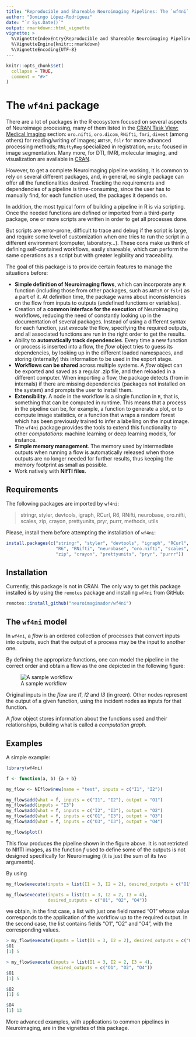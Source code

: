 ```yaml
---
title: "Reproducible and Shareable Neuroimaging Pipelines: The `wf4ni` package"
author: "Domingo López-Rodríguez"
date: "`r Sys.Date()`"
output: rmarkdown::html_vignette
vignette: >
  %\VignetteIndexEntry{Reproducible and Shareable Neuroimaging Pipelines: The `wf4ni` package}
  %\VignetteEngine{knitr::rmarkdown}
  %\VignetteEncoding{UTF-8}
---
```


```r
knitr::opts_chunk$set(
  collapse = TRUE,
  comment = "#>"
)
```


# The `wf4ni` package

There are a lot of packages in the R ecosystem focused on several aspects of Neuroimage processing, many of them listed in the [CRAN Task View: Medical Imaging](https://CRAN.R-project.org/view=MedicalImaging) section: `oro.nifti`, `oro.dicom`, `RNifti`, `fmri`, `divest` (among others) for reading/writing of images; `ANTsR`, `fslr` for more advanced processing methods; `RNiftyReg` specialized in registration, `mritc` focused in image segmentation. Many more, for DTI, fMRI, molecular imaging, and visualization are available in [CRAN](https://CRAN.R-project.org).

However, to get a complete Neuroimaging pipeline working, it is common to rely on several different packages, and, in general, no single package can offer all the functionalities desired. Tracking the requirements and dependencies of a pipeline is time-consuming, since the user has to manually find, for each function used, the packages it depends on. 

In addition, the most typical form of building a pipeline in R is via scripting. Once the needed functions are defined or imported from a  third-party package, one or more scripts are written in order to get all processes done.

But scripts are error-prone, difficult to trace and debug if the script is large, and require some level of customization when one tries to run the script in a different environment (computer, laboratory...). These cons make us think of defining self-contained workflows, easily shareable, which can perform the same operations as a script but with greater legibility and traceability.

The goal of this package is to provide certain features to manage the situations before:

- **Simple definition of Neuroimaging flows**, which can incorporate any `R` function (including those from other packages, such as `ANTsR` or `fslr`) as a part of it. At definition time, the package warns about inconsistencies on the flow from inputs to outputs (undefined functions or variables).
- Creation of a **common interface for the execution** of Neuroimaging workflows, reducing the need of constantly looking up in the documentation of several packages. Instead of using a different syntax for each function, just _execute_ the flow, specifying the required outputs, and all associated functions are run in the right order to get the results.
- Ability to **automatically track dependencies**. Every time a new function or process is inserted into a flow, the _flow_ object tries to guess its dependencies, by looking up in the different loaded namespaces, and storing (internally) this information to be used in the export stage.
- **Workflows can be shared** across multiple systems. A _flow_ object can be exported and saved as a regular .zip file, and then reloaded in a different computer. When importing a flow, the package detects (from in internals) if there are missing dependencies (packages not installed on the system) and prompts the user to install them.
- **Extensibility**. A node in the workflow is a single function in `R`, that is, something that can be computed in runtime. This means that a process in the pipeline can be, for example, a function to generate a plot, or to compute image statistics, or a function that wraps a random forest which has been previously trained to infer a labelling on the input image. The `wf4ni` package provides the tools to extend this functionality to other _computations_: machine learning or deep learning models, for instance.
- **Simple memory management**. The memory used by intermediate outputs when running a flow is automatically released when those outputs are no longer needed for further results, thus keeping the memory footprint as small as possible.
- Work natively with **NIfTI files**.

## Requirements

The following packages are imported by `wf4ni`:

> 
stringr, styler, devtools, igraph, RCurl, R6, RNifti, neurobase, oro.nifti, scales, zip, crayon, prettyunits, pryr, purrr, methods, utils

Please, install them before attempting the installation of `wf4ni`:

```r
install.packages(c("stringr", "styler", "devtools", "igraph", "RCurl",
                   "R6", "RNifti", "neurobase", "oro.nifti", "scales",
                   "zip", "crayon", "prettyunits", "pryr", "purrr"))
``` 

## Installation

Currently, this package is not in CRAN. The only way to get this package installed is by using the `remotes` package and installing `wf4ni` from GitHub:

```r
remotes::install_github("neuroimaginador/wf4ni")
``` 

<!-- You can install the released version of wf4ni from [CRAN](https://CRAN.R-project.org) with: -->

<!-- ``` r -->
<!-- install.packages("wf4ni") -->
<!-- ``` -->

## The `wf4ni` model

In `wf4ni`, a _flow_ is an ordered collection of processes that convert inputs into outputs, such that the output of a process may be the input to another one.

By defining the appropriate functions, one can model the pipeline in the correct order and obtain a flow as the one depicted in the following figure:

![A sample workflow](img/flow.png)

Original inputs in the _flow_ are _I1_, _I2_ and _I3_ (in green). Other nodes represent the output of a given function, using the incident nodes as inputs for that function.

A _flow_ object stores information about the functions used and their relationships, building what is called a _computation graph_.

## Examples

A simple example:

```r
library(wf4ni)

f <- function(a, b) {a + b}

my_flow <- NIflow$new(name = "test", inputs = c("I1", "I2"))

my_flow$add(what = f, inputs = c("I1", "I2"), output = "O1")
my_flow$add(inputs = "I3")
my_flow$add(what = f, inputs = c("I2", "I3"), output = "O2")
my_flow$add(what = f, inputs = c("O1", "I3"), output = "O3")
my_flow$add(what = f, inputs = c("O3", "I3"), output = "O4")

my_flow$plot()
```

This flow produces the pipeline shown in the figure above. It is not retricted to NIfTI images, as the function _f_ used to define some of the outputs is not designed specifically for Neuroimaging (it is just the sum of its two arguments).

By using

```r
my_flow$execute(inputs = list(I1 = 3, I2 = 2), desired_outputs = c("O1"))

my_flow$execute(inputs = list(I1 = 3, I2 = 2, I3 = 4), 
                desired_outputs = c("O1", "O2", "O4"))

```

we obtain, in the first case, a list with just one field named "O1" whose value corresponds to the application of the workflow up to the required output. In the second case, the list contains fields "O1", "O2" and "O4", with the corresponding values.

```r
> my_flow$execute(inputs = list(I1 = 3, I2 = 2), desired_outputs = c("O1"))
$O1
[1] 5

> my_flow$execute(inputs = list(I1 = 3, I2 = 2, I3 = 4), 
                  desired_outputs = c("O1", "O2", "O4"))
$O1
[1] 5

$O2
[1] 6

$O4
[1] 13
```

More advanced examples, with applications to common pipelines in Neuroimaging, are in the vignettes of this package.